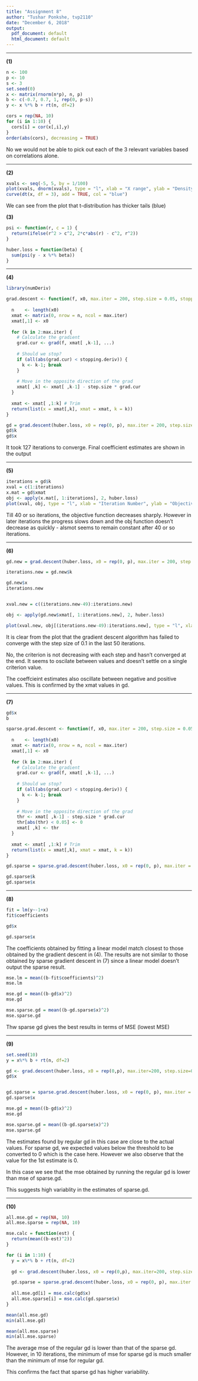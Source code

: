 ```yaml
---
title: "Assignment 8"
author: "Tushar Ponkshe, tvp2110"
date: "December 6, 2018"
output:
  pdf_document: default
  html_document: default
---
```


__________________________________


**(1)**
```r
n <- 100
p <- 10
s <- 3
set.seed(0)
x <- matrix(rnorm(n*p), n, p)
b <- c(-0.7, 0.7, 1, rep(0, p-s))
y <- x %*% b + rt(n, df=2)

cors = rep(NA, 10)
for (i in 1:10) {
  cors[i] = cor(x[,i],y)
}
order(abs(cors), decreasing = TRUE)

```


No we would not be able to pick out each of the 3 relevant variables based on correlations alone.


______________________


**(2)**
```r
xvals <- seq(-5, 5, by = 1/100)
plot(xvals, dnorm(xvals), type = "l", xlab = "X range", ylab = "Density")
curve(dt(x, df = 3), add = TRUE, col = "blue")
```

We can see from the plot that t-distribution has thicker tails (blue)

**(3)**
```r
psi <- function(r, c = 1) {
  return(ifelse(r^2 > c^2, 2*c*abs(r) - c^2, r^2))
}

huber.loss = function(beta) {
  sum(psi(y - x %*% beta))
}
```


____________________________


**(4)**
```r
library(numDeriv)

grad.descent <- function(f, x0, max.iter = 200, step.size = 0.05, stopping.deriv = 0.01, ...) {
  
  n    <- length(x0)
  xmat <- matrix(0, nrow = n, ncol = max.iter)
  xmat[,1] <- x0
  
  for (k in 2:max.iter) {
    # Calculate the gradient
    grad.cur <- grad(f, xmat[ ,k-1], ...) 
    
    # Should we stop?
    if (all(abs(grad.cur) < stopping.deriv)) {
      k <- k-1; break
    }
    
    # Move in the opposite direction of the grad
    xmat[ ,k] <- xmat[ ,k-1] - step.size * grad.cur
  }
  
  xmat <- xmat[ ,1:k] # Trim
  return(list(x = xmat[,k], xmat = xmat, k = k))
}

gd = grad.descent(huber.loss, x0 = rep(0, p), max.iter = 200, step.size = 0.001, stopping.deriv = 0.1)
gd$k
gd$x

```

It took 127 iterations to converge. Final coefficient estimates are shown in the output 


________________________________



**(5)**
```r
iterations = gd$k
xval = c(1:iterations)
x.mat = gd$xmat
obj <- apply(x.mat[, 1:iterations], 2, huber.loss)
plot(xval, obj, type = "l", xlab = "Iteration Number", ylab = "Objective Function", main = "Objective function against iteration number")
```


Till 40 or so iterations, the objective function decreases sharply. However in later iterations the progress slows down and the obj function doesn't decrease as quickly - alsmot seems to remain constant after 40 or so iterations.


___________________________________



**(6)**
```r
gd.new = grad.descent(huber.loss, x0 = rep(0, p), max.iter = 200, step.size = 0.1, stopping.deriv = 0.1)

iterations.new = gd.new$k

gd.new$x
iterations.new


xval.new = c((iterations.new-49):iterations.new)

obj <- apply(gd.new$xmat[, 1:iterations.new], 2, huber.loss)

plot(xval.new, obj[(iterations.new-49):iterations.new], type = "l", xlab = "Iteration Number", ylab = "Objective Function", main = "Objective function against iteration number")
```

It is clear from the plot that the gradient descent algorithm has failed to converge with the step size of 0.1 in the last 50 iterations. 

No, the criterion is not decreasing with each step and hasn't converged at the end. It seems to oscilate between values and doesn't settle on a single criterion value.

The coeffcieint estimates also oscillate between negative and positive values. This is confirmed by the xmat values in gd.


_________________________



**(7)**
```r
gd$x
b

sparse.grad.descent <- function(f, x0, max.iter = 200, step.size = 0.05, stopping.deriv = 0.01, ...) {
  
  n    <- length(x0)
  xmat <- matrix(0, nrow = n, ncol = max.iter)
  xmat[,1] <- x0
  
  for (k in 2:max.iter) {
    # Calculate the gradient
    grad.cur <- grad(f, xmat[ ,k-1], ...) 
    
    # Should we stop?
    if (all(abs(grad.cur) < stopping.deriv)) {
      k <- k-1; break
    }
    
    # Move in the opposite direction of the grad
    thr <- xmat[ ,k-1] - step.size * grad.cur
    thr[abs(thr) < 0.05] <- 0
    xmat[ ,k] <- thr
  }
  
  xmat <- xmat[ ,1:k] # Trim
  return(list(x = xmat[,k], xmat = xmat, k = k))
}

gd.sparse = sparse.grad.descent(huber.loss, x0 = rep(0, p), max.iter = 200, step.size = 0.001, stopping.deriv = 0.1)

gd.sparse$k
gd.sparse$x

```



_______________________



**(8)**
```r
fit = lm(y~-1+x)
fit$coefficients

gd$x

gd.sparse$x

```





The coefficients obtained by fitting a linear model match closest to those obtained by the gradient descent in (4). The results are not similar to those obtained by sparse gradient descent in (7) since a linear model doesn't output the sparse result.





```r
mse.lm = mean((b-fit$coefficients)^2)
mse.lm

mse.gd = mean((b-gd$x)^2)
mse.gd

mse.sparse.gd = mean((b-gd.sparse$x)^2)
mse.sparse.gd
```

Thw sparse gd gives the best results in terms of MSE (lowest MSE)


____________________________



**(9)**
```r
set.seed(10)
y = x%*% b + rt(n, df=2)

gd <- grad.descent(huber.loss, x0 = rep(0,p), max.iter=200, step.size=0.001, stopping.deriv=0.1)
gd$x


gd.sparse = sparse.grad.descent(huber.loss, x0 = rep(0, p), max.iter = 200, step.size = 0.001, stopping.deriv = 0.1)
gd.sparse$x

mse.gd = mean((b-gd$x)^2)
mse.gd

mse.sparse.gd = mean((b-gd.sparse$x)^2)
mse.sparse.gd
```

The estimates found by regular gd in this case are close to the actual values. For sparse gd, we expected values below the threshold to be converted to 0 which is the case here. However we also observe that the value for the 1st estimate is 0.

In this case we see that the mse obtained by running the regular gd is lower than mse of sparse.gd. 

This suggests high variablity in the estimates of sparse.gd. 



_________________________________




**(10)**
```r
all.mse.gd = rep(NA, 10)
all.mse.sparse = rep(NA, 10)

mse.calc = function(est) {
  return(mean((b-est)^2))
}

for (i in 1:10) {
  y = x%*% b + rt(n, df=2)
  
  gd <- grad.descent(huber.loss, x0 = rep(0,p), max.iter=200, step.size=0.001, stopping.deriv=0.1)

  gd.sparse = sparse.grad.descent(huber.loss, x0 = rep(0, p), max.iter = 200, step.size = 0.001, stopping.deriv = 0.1)
  
  all.mse.gd[i] = mse.calc(gd$x)
  all.mse.sparse[i] = mse.calc(gd.sparse$x)
}

mean(all.mse.gd)
min(all.mse.gd)

mean(all.mse.sparse)
min(all.mse.sparse)
```

The average mse of the regular gd is lower than that of the sparse gd. However, in 10 iterations, the minimum of mse for sparse gd is much smaller than the minimum of mse for regular gd. 

This confirms the fact that sparse gd has higher variability. 
